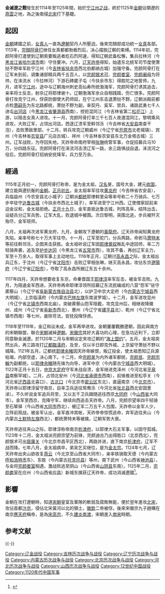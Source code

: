 {{Infobox Military Conflict
|conflict=金滅遼之戰
|partof=
|image=[[File:金滅遼與北宋形勢圖.png|250px]]
|caption= 金滅遼與入侵北宋路線
|date= 1114年－1125年
|place=[[中国东北地区|东北]]、[[中原|中原]]北部
|territory=[[華北|華北]]成為金朝一部分
|result=[[遼朝|遼朝]]滅亡，[[耶律大石|耶律大石]][[西遼|西遷]][[可敦城|可敦城]]。[[金朝|金朝]]後南侵宋朝，滅北宋後成為中原王朝。
|combatant1=[[金朝|金朝]] 、[[北宋|北宋]]
|combatant2=[[遼朝|遼朝]]
|commander1=[[金太宗|金太宗]]<br/>[[宋徽宗|宋徽宗]]
|commander2=[[遼天祚帝|遼天祚帝]]
|strength1=
|strength2=
|notes=
}}

'''金滅遼之戰'''發生於1114年至1125年間，始於[[宁江州之战|宁江州之战]]，終於1125年[[金朝|金朝]]佔領遼的[[燕雲十六州|燕雲]]之地，為之後南侵[[北宋|北宋]]打下基礎。

== 起因 ==
[[金朝|金朝]]建國之前，[[女真人|女真人]]一直為[[遼朝|遼朝]]契丹人所壓迫。後來完顏部成功統一[[女真|女真]]各部。1113年，[[完顏阿骨打|完顏阿骨打]]继任女真都都勃极烈后，决心摆脱辽朝的束缚。1114年初，完颜阿骨打遣使到辽朝索要叛逃者纥石烈阿速，得知辽朝武备松懈，集兵拉林河（今[[黑龙江省|黑龙江省]][[哈尔滨市|哈尔滨市]]南）守住要冲。六月，[[辽天祚帝|辽天祚帝]]得知，始遣东北统军司节度使萧挞不野率军赴宁江州（今[[吉林省|吉林省]][[扶余市|扶余市]]西北伯都纳古城）加强守备。完颜阿骨打在辽军未到前，调集诸部精兵两千五百人，以[[完颜银术可|完颜银术可]]、[[完颜娄室|完颜娄室]]、[[完颜阇母|完颜阇母]]为将帅，在涞流水（今拉林河）下游石碑崴子屯（今扶余市东）得胜陀之地誓师，九月，进军[[宁江州|宁江州]]，途中与辽朝海州刺史高仙寿所统渤海军，完颜阿骨打诱其追击，亲率将士反击，射杀辽将耶律谢十。辽朝渤海军余众自相践踏，伤亡很多。完颜阿骨打攻克宁江州，俘获防御使大药师奴，在宁江州东击退萧挞不野。辽朝派殿前都点检[[萧嗣先|萧嗣先]]为东北路都统，萧挞不野为副，率契丹、奚军、禁兵、诸路武勇七千人进屯[[出河店之战|出河店]]（今[[黑龙江省|黑龙江省]][[肇源县|肇源县]]西南），控扼混同江（今吉林省第二[[松花江|松花江]]）上游，以阻击女真人进攻。十一月，完颜阿骨打率三千七百人夜渡混同江，黎明乘风进攻，大败辽军，占领出河店。西逐辽溃军至斡邻泺（今吉林省[[大安县|大安县]]南查干泡），击败萧敌里部。十二月，转兵攻克辽朝威州（今辽宁省[[开原市|开原市]]北老城镇）、宾州（今吉林省[[农安县|农安县]]广元店古城）、祥州（今吉林省农安县东北万金塔古城）三州。辽军战败，为夺回失地，天祚帝命南府宰相[[张琳|张琳]]统管军事，仓促招募兵马10万，分四路东征。完颜阿骨打在涞流河击溃辽军一路，余三路惧战自退。涞流河之役后，完颜阿骨打招纳安抚降军，兵力至万余。

== 經過 ==
1115年正月初一，完颜阿骨打称帝，是为金太祖，[[汉名|汉名]]旻，国号大金，建元[[收国|收国]]，建立能與遼抗衡的[[金朝|金朝]]。[[正月初五|正月初五]]，金太祖率军往攻[[黄龙府|黄龙府]]（今吉林省农安县），兵临益州（今农安县北小城子）辽朝派[[都统|都统]]耶律斡里朵等率号称二十万骑兵、七万步卒驻守[[达鲁古城之战|达鲁古城]]（今扶余市西北土城子），率军进至宁江州西。辽使僧家奴前来迫金议和，金太祖拒绝。[[正月十九|正月十九]]日，金军直抵达鲁古城，列阵高阜，结阵出击，设疑兵分辽军兵势。辽军大乱，败退城中被围。次日黎明，突围北逃，步兵被歼灭殆尽，金军班师。

八月，太祖再次进军黄龙府，九月，金朝攻下遼朝的[[黃龍府|黃龍府]]。辽天祚帝闻知黄龙府失陷，亲率号称七十万大军往夺。十一月，辽军至驼门，分兵两路，命驸马[[萧特末|萧特末]]等前往斡邻泺，企图夹击获胜。金太祖听说辽军因[[耶律章奴|耶律章奴]]叛乱中途回师，率二万轻骑奔袭，追及至[[护步达冈之战|护步达冈]]（今黑龙江省[[五常市|五常市]]西），攻其不备，再创辽军主力，军至十万余人，取得军事上主动地位。1116年正月，辽朝讨[[高永昌|高永昌]]之际，金太祖出兵辽东，于沈州（今辽宁省[[沈阳市|沈阳市]]）击败辽宰相张琳，继灭高永昌，攻佔东京[[遼陽府|遼陽府]]（今辽宁省[[辽阳市|辽阳市]]），夺取了高永昌所据辽东五十余州。

1117年四月，天祚帝想要收复东京，命秦晋国王[[耶律淳|耶律淳]]率军反击，被金军击败。九月，为阻遏金军西进，天祚帝再命耶律淳领所招募辽东流民编成的八营“怨军”驻守蒺藜山（今辽宁省[[阜新蒙古族自治县|阜新蒙古族自治县]]北），以护卫中京大定府（今[[内蒙古|内蒙古]][[宁城县|宁城县]]西大明城）、上京临潢府（今内蒙古[[巴林左旗|巴林左旗]]东南波罗城）。十二月，金军进攻显州（今辽宁省[[北镇市|北镇市]]西南北庙）。突破蒺藜山怨军阻截，攻克显州后，相继收降徽州、成州（今辽宁省[[阜新市|阜新市]]西北）、惠州（今辽宁省[[建平县|建平县]]北）、乾州（今辽宁省北镇市西南）等七州，废除苛法，安抚投降俘虏。

1118年至1119年，金辽和议未成，金军再举进攻。金朝屢屢戰勝遼朝，因此與南方的宋朝聯盟，聯合[[宋朝|宋朝]]滅掉[[遼朝|遼朝]]。[[宋徽宗|宋徽宗]]其好大喜功的心理，在急功近利下，立即同意聯金滅遼。於1120年二月与宋朝议定夹攻辽朝的“[[海上之盟|海上盟约]]”。五月，金太祖突然出兵，再三路攻打[[上京临潢府|辽都臨潢府]]，及至，仅以半日即克外城，上京留守萧挞不野以城降。1121年五月，辽都统[[耶律余睹|耶律余睹]]因天祚帝嫉恨，叛辽投金，使太祖悉知辽兵源枯竭，内部空虚，决心南下。十二月，命[[完颜杲|完颜杲]]为内外诸军都统，[[完颜昱|完颜昱]]、[[完颜宗翰|完颜宗翰]]为副都统，以[[耶律余睹|耶律余睹]]随先锋为向导，进军中京（今内蒙古[[宁城县|宁城县]]西大明城）。1122年正月十五日，[[大定府_(辽朝)|中京大定府]]守军未战自溃，金军继进克泽州（今河北省[[平泉县|平泉县]]南察罕城）。二月，占领北安州（今[[河北省|河北省]][[承德市|承德市]]西南），前锋推进至松亭关（今河北省[[迁西县|迁西县]]北喜口）、[[古北口|古北口]]（今北京市[[密云区|密云区]]东北），直逼南京（今[[北京市|北京市]]）。天祚帝以耶律淳留守南京，自率卫兵逃往鸳鸯泺（今河北省[[张北县|张北县]]西北安固里淖）。不久听说金军追兵将至，又以五千卫兵跟随逃往西京[[大同府|大同府]]（今[[山西省|山西省]]大同市）。金军至西京，克降守军，继续向西追击天祚帝。八月，完颜宗望率四千轻骑至石辇驿（今山西省[[大同市|大同市]]西北），被辽军二万五千人包围，天祚帝以金军人少，立阵前观战，被金军认出，金军直冲其帐，天祚帝帝惊慌逃命，弃军逃往夹山（今内蒙古[[土默特左旗|土默特左旗]]西北），都统萧特末等被擒，辽朝军势大衰。

天祚帝逃往夹山之际，耶律淳称帝南京[[析津府|析津府]]，以耶律大石主军事，以固守孤城。1123年十二月，金太祖派完颜宗望为前锋，完颜迪古乃出得胜口（北京西北），完颜银术可出[[居庸关|居庸关]]（今北京市昌平区西北），两路并进，直下南京[[析津府|析津府]]，辽军不战而降。七年八月，金太祖病卒，弟吴乞买继位，是为[[金太宗|金太宗]]。1124年七月，辽天祚帝出夹山欲收复[[燕云|燕云]]（今北京至山西省大同市），亲率铁骑取天德（今内蒙古[[呼和浩特市|呼和浩特市]]东）、东胜（今内蒙古[[托克托县|托克托县]]）等州，南下武州（今山西省[[神池县|神池县]]），与金将[[完颜娄室|完颜娄室]]相遇，激战败逃至阴山（今山西省[[山阴县|山阴县]]东南）。1125年二月，[[完颜娄室|完颜娄室]]在应州（今山西省[[应县|应县]]）新城东擒获辽天祚帝，成功消滅遼國<ref>{{Cite book|url=https://www.worldcat.org/title/song-liao-jin-shi-qi-sung-liao-jin-dynasties/oclc/813834434|publisher=地球出版社|date=1993|location=台北市|isbn=978-957-714-047-0|oclc=813834434|language=zh|last=地球出版社編輯部|title=中國文明史  宋遼金時期|access-date=2021-04-16|archive-date=2021-04-24|archive-url=https://web.archive.org/web/20210424021301/https://www.worldcat.org/title/song-liao-jin-shi-qi-sung-liao-jin-dynasties/oclc/813834434|dead-url=no}}</ref>。

== 影響 ==
{{main|靖康之变}}
金朝在攻打遼朝時，知道[[宋朝|宋朝]]皇室及軍隊的軟弱及腐敗無能，便於翌年進攻[[北宋|北宋]]，攻佔首都[[汴梁|汴京]]，侵佔北宋黃河以北的領土，[[宋徽宗|徽]][[宋欽宗|欽]]二帝被俘。後來宋徽宗九子趙構在南京[[应天府_(宋朝)|應天府]]稱帝，是為[[宋高宗|宋高宗]]，不久[[建炎南渡|建炎南渡]]，宋朝進入[[南宋|南宋]]時期。

== 参考文献 ==
{{Reflist}}

{{-}}
{{遼金夏歷史事件}}
{{中国改朝换代战争}}
[[Category:辽金战役|Category:辽金战役]]
[[Category:吉林历次战争与战役|Category:吉林历次战争与战役]]
[[Category:辽宁历次战争与战役|Category:辽宁历次战争与战役]]
[[Category:内蒙古历次战争与战役|Category:内蒙古历次战争与战役]]
[[Category:北京历次战争与战役|Category:北京历次战争与战役]]
[[Category:河北历次战争与战役|Category:河北历次战争与战役]]
[[Category:山西历次战争与战役|Category:山西历次战争与战役]]
[[Category:12世纪中国战役|Category:12世纪中国战役]]
[[Category:1120年代中国军事|Category:1120年代中国军事]]